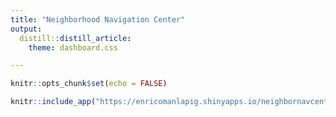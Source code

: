 ```yaml
---
title: "Neighborhood Navigation Center"
output: 
  distill::distill_article:
    theme: dashboard.css

---
```


```r
knitr::opts_chunk$set(echo = FALSE)
```

```r
knitr::include_app("https://enricomanlapig.shinyapps.io/neighbornavcenterdashboard/", height = "800px")
```



